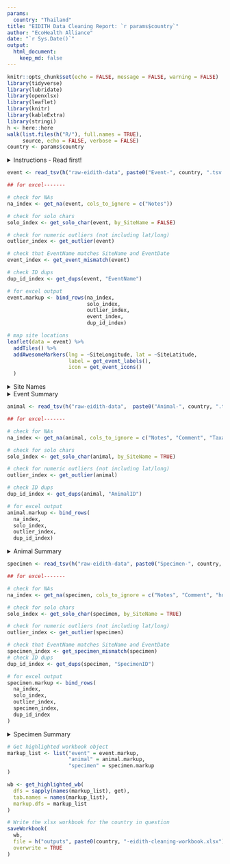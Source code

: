 ```yaml
---
params:
  country: "Thailand"
title: "EIDITH Data Cleaning Report: `r params$country`"
author: "EcoHealth Alliance"
date: "`r Sys.Date()`"
output:
  html_document:
    keep_md: false
---
```


```r
knitr::opts_chunk$set(echo = FALSE, message = FALSE, warning = FALSE)
library(tidyverse)
library(lubridate)
library(openxlsx)
library(leaflet) 
library(knitr)
library(kableExtra)
library(stringi)
h <- here::here
walk(list.files(h("R/"), full.names = TRUE),
     source, echo = FALSE, verbose = FALSE)
country <- params$country

```
<details>
<summary>Instructions - Read first!</summary>
**How to use these reports?**

Here are a few guidelines for using these reports to begin the data
cleaning process. These reports were compiled automatically and may help
identify data that are incorrect or require review. Please be aware data
must still be checked manually by a person familiar with the data who
can identify mistakes and make corrections.

Currently, the following tables are summarized: *Event, Animal, and
Specimen*. Human and module data are to be added. For each of the
existing tables, you may check your data through two mechanisms: the
summary in the html report and the associated tab in the Excel file.

**Html report:**

*Site Locations*: All of the sites your team has sampled are marked on
the map, color coded by concurrent sites (mouseover points to see site
names and concurrent site names). All of the independent sites are gray.
This map should be used to confirm the correct placement of all site
locations. For example, if you see a blue point that is far away from
the other blue points, you will need to check whether the GPS points are
accurate or if the concurrent site is mislabeled.

*Site Names*: Check all individual site names to confirm the spellings
are correct.

*Summary Tables:*

-   *Field*: refers to each column in the EIDITH table. The following
    columns are not summarized in these tables: latitude/longitude,
    notes/comments, event name, and ID fields.

-   *Values*: a summary of values that were entered into EIDITH

    -   **Character fields** (e.g. Season) contain the unique text along
        with the number of times each value was given.

        -   Please confirm the **spelling** is correct and check
            **whether any fields should be combined**. For example. if
            you have the following interfaces: in house (1); IN HUMAN
            DWELLING (43); in human dwelling (108), you know that the
            correct interface is: “in human dwelling” (you can confirm
            that on the EIDITH data entry app), so the other interfaces
            need to be corrected. Note, if you collected data during
            Year 1 or before the app was fully developed, you will have
            more corrections to make.

        -   Keep an eye out for **values that were only entered a few
            times**. For example, if you have the following for
            drinkingWaterShared: no (154); unknown (8); yes (2), you may
            want to confirm that there were two events/sites that truly
            have shared drinking water, or whether that was a mistake
            and all of them should be no/unknown.

    -   **Numeric and Date fields** (e.g. DurationDays) contain the
        entire range for all values in that column (e.g. 2-27).

        -   You are the best person to judge if that **range is
            reasonable** for your sites/animals. For example, if in your
            country/at your sites the only bats in the area are from two
            species of large fruit bats (say the typical arm length for
            both species is 140-160mm), and the range of the arm length
            on the html table is 21-160mm, then you should compare the
            EIDITH value of 21mm with your field data sheet to confirm
            the correct length that was measured.   
  
    -   **“All missing”** is written if a column has no values entered.
        Please **confirm that it makes sense that you didn’t enter data
        for that column**. For example, if you never had a sick animal
        that you sampled, then it might make sense that the column for
        “ClinicalSignsOther” is all missing. Whereas a column like
        Country should never be all missing.

-   *Count\_missing:* this is the number of rows that do not have a
    value for that column. In general, you will want to double check the
    columns that have missing values to confirm whether you need to make
    corrections. Counts with zeros in the numerator indicate no missing
    values.

    -   Sometimes it makes sense that you have mostly missing data. For
        example:

        -   If it says 165/165, then the values column will corroborate
            that and say “all missing”.

        -   If you only responded to one outbreak, count\_missing might
            be 160/165, which means that only 5 outbreak events were
            noted, which probably makes sense.

    -   In other cases, missing values point to an error. For example,
        if you have 2/165 missing from the Season column, you will need
        to make corrections for those 2 rows that are missing their
        Season.

**Excel file report:**

All of your data is listed in the Excel sheet (event, animal, specimens
etc are all separated by tabs). Please dig into these spreadsheets
beyond the checks below so you can get a good feel for the data and
**identify any issues that the automated check couldn’t find**. Also,
note that the automated check cannot determine whether a flag is
something that is correct or not, it can only indicate information that
you might want to double check.

There is a new column at the start of the
sheet called cleaning\_flags. This cell will have text in it and be
colored if the program identified something that needs to be checked in
that row. The text of the cleaning\_flags column will indicate what
issue needs to be checked and the column name (and column letter) that
needs to be checked in that row – be sure to check if the text is
wrapped by hitting the down arrow in the corner of the function bar (see
below) so you don’t miss any data to check.  
![](./media/image1.png){width="3.388888888888889in"
height="1.2777777777777777in"}

In addition to noting the issues in the cleaning\_flags column, cells
with values that need to be checked are colored:

-   Bright green means it is a unique value.

    -   On the event table, values are highlighted if they are unique
        within the *entire* table. On all other tables, values are
        highlighted if they are unique for the given *site name. *

    -   A unique value may be fine (e.g., an independent site that was
        only visited one time at the start of PREDICT 2), or it could
        indicate a mistake (e.g. in Season if it is spelled “Dri”
        instead of “Dry”).

        -   While the system will pick up these misspellings, if you
            spell it wrong multiple times it won’t show up as an issue
            in the Excel file – though you should see it in the list of
            unique values on the html file.

-   Red means no value was entered in that row (it is missing):

    -   Please check to confirm whether you have data for that row to
        update EIDITH.

    -   Note, that if all of the cells are missing data, it is not
        highlighted here, but you can see that on the html sheet (where
        it will say all missing).

-   The whole row is light green:

    -   This means that there were notes given for this entry. **Always
        check all notes**, in case you noted that something was recorded
        incorrectly and needs to be changed.

-   Purple means there is a duplicate value for something that should be
    unique (i.e., EventName, Animal\_ID, Specimen\_ID)

-   Orange means that the event name does not match the site name and
    date or that the specimen name does not match the indicated sample
    type or medium (based on the original definitions at the launch of
    the EIDITH App). If you were collecting samples before the naming
    became standardized, you will notice many issues.

    -   Please confirm with the field data that the specimen type and
        medium are correct in EIDITH.

    -   **DO NOT change specimen IDs to match the EIDITH format IF THE
        TUBE STILL HAS THE ORIGINAL ID!** In this case, we will leave
        the ID as it was given originally in order to be able to match
        the samples with the metadata. If you note that the ID entered
        into EIDITH is actually incorrect from what is written on the
        tube in your freezers, then you can change it.

-   Yellow means that the value is a numeric outlier, defined as greater
    than the 75th percentile + 2.5 \* inter-quartile range (IQR) or less
    than the 25th percentile - 2.5 \* IQR.

-   To facilitate the cleaning please make use of the filter buttons

    -   You can filter the cleaning\_flag column to remove the blanks
        and see all of the rows with values that need to be checked

    -   You can also filter each of the columns by color, so if you just
        want to see the unique values, you can filter by bright green

**Making and submitting corrections:**

If you need to make a correction, you can edit the provided Excel sheet
using the following steps. See the example image below.

1.  In Excel, insert a column to the right of the data that needs to be
    changed and give it the heading "change to:". Change the heading
    text to red.

2.  Leave the original data as it is and enter what you want the data
    changed to in the newly inserted column. Highlight the new values in
    red also.

3.  If updating data that contains multiple values, in the "change to:"
    column enter the values as they should appear once the updates are
    complete. For example, if the Insect Vectors column currently shows
    "mosquito; tick" and you want to add sand fly, enter "mosquito; sand
    fly; tick" in the newly inserted column.

4.  Do the same for every column of data that needs changing.

5.  Do NOT delete any columns in the extracts.

6.  Save the file it as an .xls file to retain the formatting.

7.  Send the file to <technology@eidith.org> and CC your country liason
    and <rostal@ecohealthalliance.org>. Indicate in the email which
    sheets have changes.

![](./media/image3.png){width="4.402777777777778in"
height="3.861111111111111in"}  

</details>
```r
event <- read_tsv(h("raw-eidith-data", paste0("Event-", country, ".tsv.gz")),  col_types = event_specs)

## for excel-------

# check for NAs
na_index <- get_na(event, cols_to_ignore = c("Notes"))

# check for solo chars
solo_index <- get_solo_char(event, by_SiteName = FALSE)

# check for numeric outliers (not including lat/long)
outlier_index <- get_outlier(event)

# check that EventName matches SiteName and EventDate
event_index <- get_event_mismatch(event)

# check ID dups 
dup_id_index <- get_dups(event, "EventName")

# for excel output
event.markup <- bind_rows(na_index,
                          solo_index, 
                          outlier_index,
                          event_index,
                          dup_id_index)
```

```r
# map site locations 
leaflet(data = event) %>%
  addTiles() %>%
  addAwesomeMarkers(lng = ~SiteLongitude, lat = ~SiteLatitude, 
                    label = get_event_labels(),
                    icon = get_event_icons()
  )

```
<details>
<summary>Site Names</summary>
```r
event %>% 
  group_by(SiteName) %>%
  count() %>%
  ungroup() %>%
  mutate(SiteName = stri_join(SiteName, " (", n, ")")) %>%
  select(-n) %>%
  kable(format = "html", escape = FALSE) %>%
  kable_styling()

```

</details>

<details>
<summary>Event Summary</summary>
```r
create_unique_table(event, cols_to_ignore = c("EventName", "SiteName", "Notes", "Comment"))

```
</details>

```r

animal <- read_tsv(h("raw-eidith-data",  paste0("Animal-", country, ".tsv.gz")), col_types = animal_specs) 

## for excel-------

# check for NAs
na_index <- get_na(animal, cols_to_ignore = c("Notes", "Comment", "Taxa|Class|Order|Family|Genus|Species"))

# check for solo chars
solo_index <- get_solo_char(animal, by_SiteName = TRUE)

# check for numeric outliers (not including lat/long)
outlier_index <- get_outlier(animal)

# check ID dups 
dup_id_index <- get_dups(animal, "AnimalID")

# for excel output
animal.markup <- bind_rows(
  na_index, 
  solo_index,
  outlier_index,
  dup_id_index)

```

<details>
<summary>Animal Summary</summary>
```r
# unique character values table
create_unique_table(animal,
                    cols_to_ignore = c("Notes", "Comment", "SiteName", "AnimalID", "EventName", "Taxa|Class|Order|Family|Genus|Species"))
```
</details>

```r

specimen <- read_tsv(h("raw-eidith-data", paste0("Specimen-", country, ".tsv.gz")), col_types = specimen_specs)

## for excel-------

# check for NAs
na_index <- get_na(specimen, cols_to_ignore = c("Notes", "Comment", "humans only"))

# check for solo chars
solo_index <- get_solo_char(specimen, by_SiteName = TRUE)

# check for numeric outliers (not including lat/long)
outlier_index <- get_outlier(specimen)

# check that EventName matches SiteName and EventDate
specimen_index <- get_specimen_mismatch(specimen)
# check ID dups 
dup_id_index <- get_dups(specimen, "SpecimenID")

# for excel output
specimen.markup <- bind_rows(
  na_index, 
  solo_index,
  outlier_index,
  specimen_index,
  dup_id_index
)

```

<details>
<summary>Specimen Summary</summary>
```r
# unique character values table
create_unique_table(specimen,
                    cols_to_ignore = c("Notes", "Comment", "SiteName", "ID", "EventName", "Taxa|Class|Order|Family|Genus|Species"))
```
</details>

```r

# Get highlighted workbook object
markup_list <- list("event" = event.markup, 
                    "animal" = animal.markup, 
                    "specimen" = specimen.markup
)

wb <- get_highlighted_wb(
  dfs = sapply(names(markup_list), get),
  tab.names = names(markup_list),
  markup.dfs = markup_list
)

```

```r
# Write the xlsx workbook for the country in question
saveWorkbook(
  wb,
  file = h("outputs", paste0(country, "-eidith-cleaning-workbook.xlsx")),
  overwrite = TRUE
)
```
